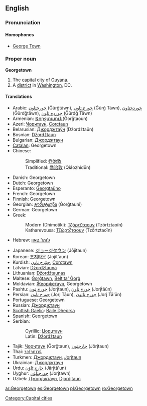 {{wikipedia}}
{{see|George Town}}

==English==

===Pronunciation===

====Homophones====
*[[George Town]]

===Proper noun===
'''Georgetown'''

# The [[capital]] city of [[Guyana]].
# A [[district]] in [[Washington]], DC.

====Translations====
{{trans-top|capital of Guyana}}
*Arabic: [[جورجتاون]] (Ǧūrǧtāwn), [[جورج تاون]] (Ǧūrǧ Tāwn), [[جوردجتاون]] (Ǧūrdǧtāwn), [[جوردج تاون]] (Ǧūrdǧ Tāwn)
*Armenian: [[Ջորջտաուն]](Ǧorǧtaoun)
*Azeri: [[Ҹорҹтаун]], [[Corctaun]]
*Belarusian: [[Джорджтаўн]] (Džordžtaŭn)
*Bosnian: [[Džordžtaun#Bosnian|Džordžtaun]] {{m}}
*Bulgarian: [[Джорджтаун]]
*[[Catalan]]: Georgetown
*Chinese:
*:Simplified: [[乔治敦]]
*:Traditional: [[喬治敦]] (Qiáozhìdūn)
*Danish: Georgetown
*Dutch: Georgetown
*Esperanto: [[Georgtaŭno]]
*French: Georgetown
*Finnish: Georgetown
*Georgian: [[ჯორჯტაუნი]] (Ǧorǧtauni)
*German: Georgetown
*Greek:
*:Modern (Dhimotiki): [[Τζόρτζταουν]] (Tzórtztaoïn)
*:Katharevousa: [[Τζώρτζταουν]] (Tzṓrtztaoïn)
*Hebrew: [[ג'ורג' טאון]]
{{trans-mid}}
*Japanese: [[ジョージタウン]] (Jōjitaun)
*Korean: [[조지타운]] (Jojit'aun)
*Kurdish: [[جۆرج تاون]], [[Corctawn]]
*Latvian: [[Džordžtauna]]
*Lithuanian: [[Džordžtaunas]]
*Maltese: [[Ġorġtawn]], [[Belt ta' Ġorġ]]
*Moldavian: [[Ӂеорӂетаун]], Georgetown
*Pashtu: [[جورج ټون]] (Jorjṫaun), [[جورج ټاون]] (Jorjṫāūn)
*Persian: [[جورج تاون]] (Jorj Tāun), [[جورج تائون]] (Jorj Tā'ūn)
*Portuguese: Georgetown
*Russian: [[Джорджтаун]]
*[[Scottish Gaelic]]: [[Baile Dheòrsa]]
*Spanish: Georgetown
*Serbian:
*:Cyrillic: [[Џорџтаун#Serbian|Џорџтаун]] {{m}}
*:Latin: [[Džordžtaun#Serbian|Džordžtaun]] {{m}}
*Tajik: [[Ҷорҷтаун]] (Ǧorǧtaun), [[جارجتون]] (Jôrjtaun)
*Thai: [[จอร์จทาวน์]]
*Turkmen: [[Джорджтаун]], [[Jorjtaun]]
*Ukrainian: [[Джорджтаун]]
*Urdu: [[جارج ٹاؤن]] (Jārjṫā'un)
*Uyghur: [[جورجتاۋن]] (Jorjtawn)
*Uzbek: [[Джорджтаун]], [[Djordjtaun]]
{{trans-bottom}}

{{trans-top|district of Washington, DC}}
{{trans-mid}}
{{trans-bottom}}

[[Category:Capital cities]]

[[ar:Georgetown]]
[[es:Georgetown]]
[[pl:Georgetown]]
[[ro:Georgetown]]